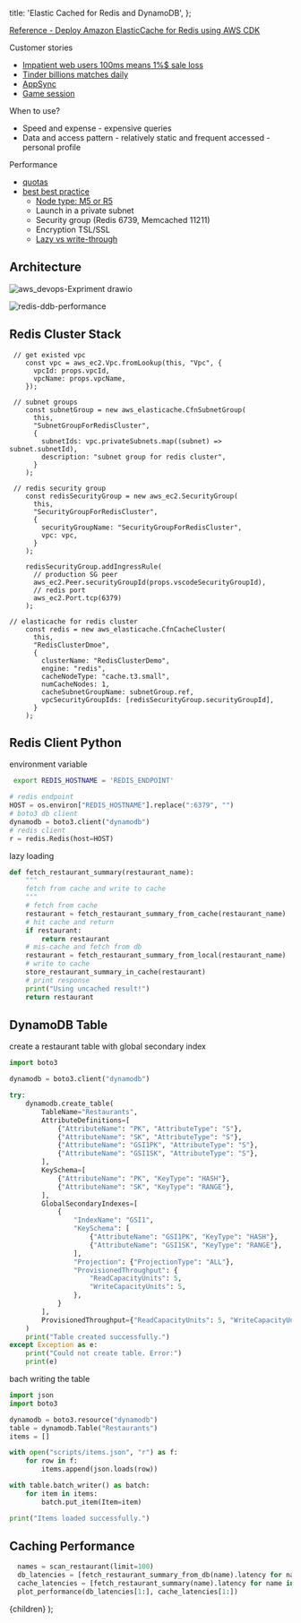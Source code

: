   title: 'Elastic Cached for Redis and DynamoDB',
};



[Reference - Deploy Amazon ElasticCache for Redis using AWS CDK](https://aws.amazon.com/blogs/database/deploy-amazon-elasticache-for-redis-using-aws-cdk/)


Customer stories  
- [Impatient web users 100ms means 1%$ sale loss](https://docs.aws.amazon.com/AmazonElastiCache/latest/mem-ug/elasticache-use-cases.html)
- [Tinder billions matches daily](https://aws.amazon.com/blogs/database/building-resiliency-at-scale-at-tinder-with-amazon-elasticache/?pg=ln&sec=c)
- [AppSync](https://docs.aws.amazon.com/appsync/latest/devguide/enabling-caching.html)
- [Game session](https://aws.amazon.com/blogs/gametech/building-a-presence-api-using-aws-appsync-aws-lambda-amazon-elasticache-and-amazon-eventbridge/)

When to use? 
- Speed and expense - expensive queries 
- Data and access pattern - relatively static and frequent accessed - personal profile

Performance
- [quotas](https://docs.aws.amazon.com/AmazonElastiCache/latest/red-ug/quota-limits.html)
- [best best practice](https://d0.awsstatic.com/whitepapers/performance-at-scale-with-amazon-elasticache.pdf)
  - [Node type: M5 or R5](https://docs.aws.amazon.com/AmazonElastiCache/latest/mem-ug/nodes-select-size.html)
  - Launch in a private subnet 
  - Security group (Redis 6739, Memcached 11211)
  - Encryption TSL/SSL 
  - [Lazy vs write-through](https://docs.aws.amazon.com/AmazonElastiCache/latest/red-ug/Strategies.html#Strategies.WriteThrough)

## Architecture 

![aws_devops-Expriment drawio](https://user-images.githubusercontent.com/20411077/174738633-08a093cf-f99e-404e-934c-6efcb0f01e35.png)

![redis-ddb-performance](https://user-images.githubusercontent.com/20411077/174738791-b077c658-33e7-4bd8-a2a4-8fcc4cc5b041.png)


## Redis Cluster Stack
```tsx
 // get existed vpc
    const vpc = aws_ec2.Vpc.fromLookup(this, "Vpc", {
      vpcId: props.vpcId,
      vpcName: props.vpcName,
    });

```
```tsx
 // subnet groups
    const subnetGroup = new aws_elasticache.CfnSubnetGroup(
      this,
      "SubnetGroupForRedisCluster",
      {
        subnetIds: vpc.privateSubnets.map((subnet) => subnet.subnetId),
        description: "subnet group for redis cluster",
      }
    );
```
```tsx
 // redis security group
    const redisSecurityGroup = new aws_ec2.SecurityGroup(
      this,
      "SecurityGroupForRedisCluster",
      {
        securityGroupName: "SecurityGroupForRedisCluster",
        vpc: vpc,
      }
    );

    redisSecurityGroup.addIngressRule(
      // production SG peer
      aws_ec2.Peer.securityGroupId(props.vscodeSecurityGroupId),
      // redis port
      aws_ec2.Port.tcp(6379)
    );

```

```tsx
// elasticache for redis cluster
    const redis = new aws_elasticache.CfnCacheCluster(
      this,
      "RedisClusterDmoe",
      {
        clusterName: "RedisClusterDemo",
        engine: "redis",
        cacheNodeType: "cache.t3.small",
        numCacheNodes: 1,
        cacheSubnetGroupName: subnetGroup.ref,
        vpcSecurityGroupIds: [redisSecurityGroup.securityGroupId],
      }
    );
```

## Redis Client Python 
environment variable 
```bash 
 export REDIS_HOSTNAME = 'REDIS_ENDPOINT'
```

```python
# redis endpoint 
HOST = os.environ["REDIS_HOSTNAME"].replace(":6379", "")
# boto3 db client
dynamodb = boto3.client("dynamodb")
# redis client
r = redis.Redis(host=HOST)
```
lazy loading
```python
def fetch_restaurant_summary(restaurant_name):
    """
    fetch from cache and write to cache 
    """
    # fetch from cache
    restaurant = fetch_restaurant_summary_from_cache(restaurant_name)
    # hit cache and return 
    if restaurant:
        return restaurant
    # mis-cache and fetch from db
    restaurant = fetch_restaurant_summary_from_local(restaurant_name)
    # write to cache 
    store_restaurant_summary_in_cache(restaurant)
    # print response 
    print("Using uncached result!")
    return restaurant
```

## DynamoDB Table 
create a restaurant table with global secondary index 
```python
import boto3

dynamodb = boto3.client("dynamodb")

try:
    dynamodb.create_table(
        TableName="Restaurants",
        AttributeDefinitions=[
            {"AttributeName": "PK", "AttributeType": "S"},
            {"AttributeName": "SK", "AttributeType": "S"},
            {"AttributeName": "GSI1PK", "AttributeType": "S"},
            {"AttributeName": "GSI1SK", "AttributeType": "S"},
        ],
        KeySchema=[
            {"AttributeName": "PK", "KeyType": "HASH"},
            {"AttributeName": "SK", "KeyType": "RANGE"},
        ],
        GlobalSecondaryIndexes=[
            {
                "IndexName": "GSI1",
                "KeySchema": [
                    {"AttributeName": "GSI1PK", "KeyType": "HASH"},
                    {"AttributeName": "GSI1SK", "KeyType": "RANGE"},
                ],
                "Projection": {"ProjectionType": "ALL"},
                "ProvisionedThroughput": {
                    "ReadCapacityUnits": 5,
                    "WriteCapacityUnits": 5,
                },
            }
        ],
        ProvisionedThroughput={"ReadCapacityUnits": 5, "WriteCapacityUnits": 5},
    )
    print("Table created successfully.")
except Exception as e:
    print("Could not create table. Error:")
    print(e)
```

bach writing the table 
```python
import json
import boto3

dynamodb = boto3.resource("dynamodb")
table = dynamodb.Table("Restaurants")
items = []

with open("scripts/items.json", "r") as f:
    for row in f:
        items.append(json.loads(row))

with table.batch_writer() as batch:
    for item in items:
        batch.put_item(Item=item)

print("Items loaded successfully.")

```

## Caching Performance 
```python
  names = scan_restaurant(limit=100)
  db_latencies = [fetch_restaurant_summary_from_db(name).latency for name in names]
  cache_latencies = [fetch_restaurant_summary(name).latency for name in names]
  plot_performance(db_latencies[1:], cache_latencies[1:])
```



  <MyLayoutTest frontmatter={meta}>{children}</MyLayoutTest>
);
